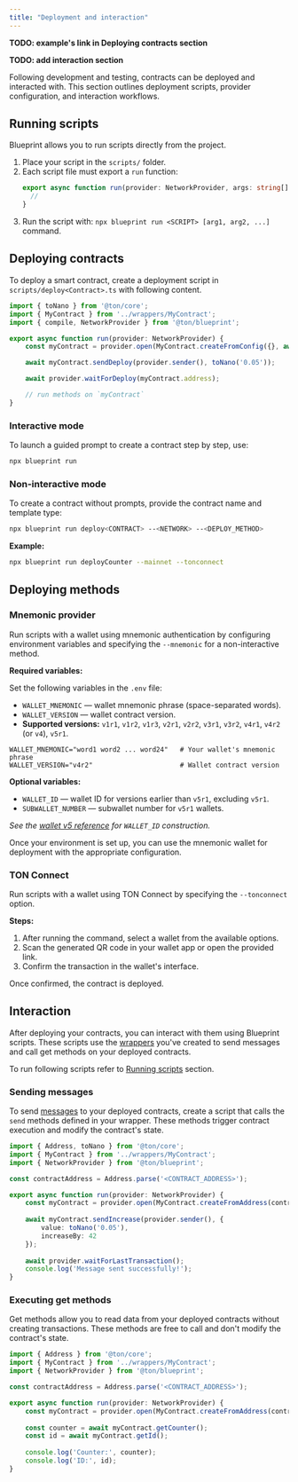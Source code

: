```yaml
---
title: "Deployment and interaction"
---
```


**TODO: example's link in Deploying contracts section**

**TODO: add interaction section**

Following development and testing, contracts can be deployed and interacted with. This section outlines deployment scripts, provider configuration, and interaction workflows.

## Running scripts

Blueprint allows you to run scripts directly from the project.

1. Place your script in the `scripts/` folder.
2. Each script file must export a `run` function:
   ```typescript
   export async function run(provider: NetworkProvider, args: string[]) {
     //
   }
   ```
3. Run the script with: `npx blueprint run <SCRIPT> [arg1, arg2, ...]` command.

## Deploying contracts

To deploy a smart contract, create a deployment script in `scripts/deploy<Contract>.ts` with following content.

```typescript title="./scripts/deploy<Contract>.ts" expandable
import { toNano } from '@ton/core';
import { MyContract } from '../wrappers/MyContract';
import { compile, NetworkProvider } from '@ton/blueprint';

export async function run(provider: NetworkProvider) {
    const myContract = provider.open(MyContract.createFromConfig({}, await compile('MyContract')));

    await myContract.sendDeploy(provider.sender(), toNano('0.05'));

    await provider.waitForDeploy(myContract.address);

    // run methods on `myContract`
}
```

### Interactive mode

To launch a guided prompt to create a contract step by step, use:

```bash
npx blueprint run
```

### Non-interactive mode

To create a contract without prompts, provide the contract name and template type:

```bash
npx blueprint run deploy<CONTRACT> --<NETWORK> --<DEPLOY_METHOD>
```

**Example:**

```bash
npx blueprint run deployCounter --mainnet --tonconnect
```

## Deploying methods

### Mnemonic provider

Run scripts with a wallet using mnemonic authentication by configuring environment variables and specifying the `--mnemonic` for a non-interactive method.

**Required variables:**

Set the following variables in the `.env` file:

- `WALLET_MNEMONIC` — wallet mnemonic phrase (space-separated words).
- `WALLET_VERSION` — wallet contract version.
- **Supported versions:** `v1r1`, `v1r2`, `v1r3`, `v2r1`, `v2r2`, `v3r1`, `v3r2`, `v4r1`, `v4r2` (or `v4`), `v5r1`.

```env
WALLET_MNEMONIC="word1 word2 ... word24"   # Your wallet's mnemonic phrase
WALLET_VERSION="v4r2"                      # Wallet contract version
```

**Optional variables:**

- `WALLET_ID` — wallet ID for versions earlier than `v5r1`, excluding `v5r1`.
- `SUBWALLET_NUMBER` — subwallet number for `v5r1` wallets.

_See the [wallet v5 reference](https://github.com/ton-org/ton/blob/master/src/wallets/v5r1/WalletV5R1WalletId.ts) for `WALLET_ID` construction._

Once your environment is set up, you can use the mnemonic wallet for deployment with the appropriate configuration.

### TON Connect

Run scripts with a wallet using TON Connect by specifying the `--tonconnect` option.

**Steps:**

1. After running the command, select a wallet from the available options.
2. Scan the generated QR code in your wallet app or open the provided link.
3. Confirm the transaction in the wallet's interface.

Once confirmed, the contract is deployed.

## Interaction

After deploying your contracts, you can interact with them using Blueprint scripts. These scripts use the [wrappers](/ecosystem/blueprint/develop#wrappers) you've created to send messages and call get methods on your deployed contracts.

To run following scripts refer to [Running scripts](#runningscripts) section.

### Sending messages

To send [messages](/ton/transaction) to your deployed contracts, create a script that calls the `send` methods defined in your wrapper. These methods trigger contract execution and modify the contract's state.

```typescript title="./scripts/sendIncrease.ts"
import { Address, toNano } from '@ton/core';
import { MyContract } from '../wrappers/MyContract';
import { NetworkProvider } from '@ton/blueprint';

const contractAddress = Address.parse('<CONTRACT_ADDRESS>');

export async function run(provider: NetworkProvider) {
    const myContract = provider.open(MyContract.createFromAddress(contractAddress));
    
    await myContract.sendIncrease(provider.sender(), { 
        value: toNano('0.05'), 
        increaseBy: 42 
    });
    
    await provider.waitForLastTransaction();
    console.log('Message sent successfully!');
}
```

### Executing get methods

Get methods allow you to read data from your deployed contracts without creating transactions. These methods are free to call and don't modify the contract's state.

```typescript title="./scripts/getCounter.ts"
import { Address } from '@ton/core';
import { MyContract } from '../wrappers/MyContract';
import { NetworkProvider } from '@ton/blueprint';

const contractAddress = Address.parse('<CONTRACT_ADDRESS>');

export async function run(provider: NetworkProvider) {
    const myContract = provider.open(MyContract.createFromAddress(contractAddress));
    
    const counter = await myContract.getCounter();
    const id = await myContract.getId();
    
    console.log('Counter:', counter);
    console.log('ID:', id);
}
```

